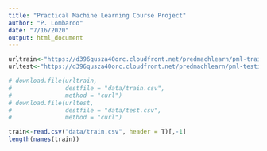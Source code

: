 ```yaml
---
title: "Practical Machine Learning Course Project"
author: "P. Lombardo"
date: "7/16/2020"
output: html_document
---
```


```r
urltrain<-"https://d396qusza40orc.cloudfront.net/predmachlearn/pml-training.csv"
urltest<-"https://d396qusza40orc.cloudfront.net/predmachlearn/pml-testing.csv"

# download.file(urltrain,
#               destfile = "data/train.csv",
#               method = "curl")
# download.file(urltest,
#               destfile = "data/test.csv",
#               method = "curl")
```

```r
train<-read.csv("data/train.csv", header = T)[,-1]
length(names(train))
```